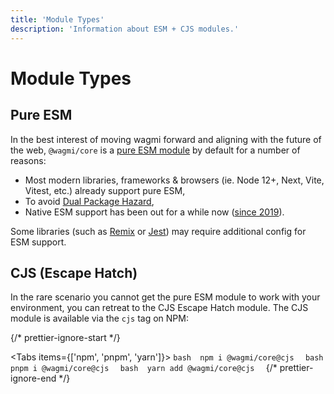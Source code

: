 ```yaml
---
title: 'Module Types'
description: 'Information about ESM + CJS modules.'
---
```



# Module Types

## Pure ESM

In the best interest of moving wagmi forward and aligning with the future of the web, `@wagmi/core` is a [pure ESM module](https://gist.github.com/sindresorhus/a39789f98801d908bbc7ff3ecc99d99c) by default for a number of reasons:

- Most modern libraries, frameworks & browsers (ie. Node 12+, Next, Vite, Vitest, etc.) already support pure ESM,
- To avoid [Dual Package Hazard](https://github.com/GeoffreyBooth/dual-package-hazard),
- Native ESM support has been out for a while now ([since 2019](https://blog.logrocket.com/es-modules-in-node-js-12-from-experimental-to-release/)).

Some libraries (such as [Remix](https://remix.run/docs/en/v1/pages/gotchas#importing-esm-packages) or [Jest](https://jestjs.io/docs/ecmascript-modules)) may require additional config for ESM support.

## CJS (Escape Hatch)

In the rare scenario you cannot get the pure ESM module to work with your environment, you can retreat to the CJS Escape Hatch module. The CJS module is available via the `cjs` tag on NPM:

{/* prettier-ignore-start */}

<Tabs items={['npm', 'pnpm', 'yarn']}>
  <Tab>
    ```bash 
    npm i @wagmi/core@cjs 
    ```
  </Tab>
  <Tab>
    ```bash 
    pnpm i @wagmi/core@cjs 
    ```
  </Tab>
  <Tab>
    ```bash 
    yarn add @wagmi/core@cjs 
    ```
  </Tab>
</Tabs>
{/* prettier-ignore-end */}

